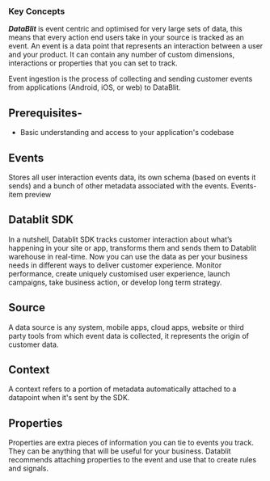 ### Key Concepts

**_DataBlit_** is event centric and optimised for very large sets of data, this means that every action end users take in your source is tracked as an event. An event is a data point that represents an interaction between a user and your product. It can contain any number of custom dimensions, interactions or properties that you can set to track.

Event ingestion is the process of collecting and sending customer events from applications (Android, iOS, or web) to DataBlit.

## Prerequisites-

- Basic understanding and access to your application's codebase

## Events

Stores all user interaction events data, its own schema (based on events it sends) and a bunch of other metadata associated with the events.
Events- item preview

## Datablit SDK

In a nutshell, Datablit SDK tracks customer interaction about what’s happening in your site or app, transforms them and sends them to Datablit warehouse in real-time. Now you can use the data as per your business needs in different ways to deliver customer experience. Monitor performance, create uniquely customised user experience, launch campaigns, take business action, or develop long term strategy.

## Source

A data source is any system, mobile apps, cloud apps, website or third party tools from which event data is collected, it represents the origin of customer data.

## Context

A context refers to a portion of metadata automatically attached to a datapoint when it's sent by the SDK.

## Properties

Properties are extra pieces of information you can tie to events you track. They can be anything that will be useful for your business. Datablit recommends attaching properties to the event and use that to create rules and signals.

